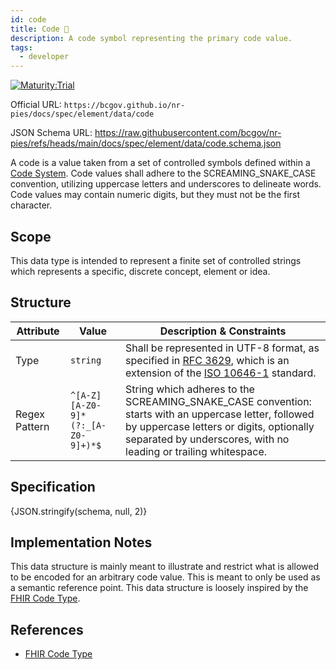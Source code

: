 ```yaml
---
id: code
title: Code 🔬
description: A code symbol representing the primary code value.
tags:
  - developer
---
```




[![Maturity:Trial](https://img.shields.io/badge/Maturity-Trial-green)](/docs/spec#maturity)

Official URL: `https://bcgov.github.io/nr-pies/docs/spec/element/data/code`

JSON Schema URL: https://raw.githubusercontent.com/bcgov/nr-pies/refs/heads/main/docs/spec/element/data/code.schema.json

A code is a value taken from a set of controlled symbols defined within a [Code System](/docs/category/code-system).
Code values shall adhere to the SCREAMING_SNAKE_CASE convention, utilizing uppercase letters and underscores to
delineate words. Code values may contain numeric digits, but they must not be the first character.

## Scope

This data type is intended to represent a finite set of controlled strings which represents a specific, discrete
concept, element or idea.

## Structure

| Attribute     | Value                             | Description & Constraints                                                                                                                                                                                           |
| ------------- | --------------------------------- | ------------------------------------------------------------------------------------------------------------------------------------------------------------------------------------------------------------------- |
| Type          | `string`                          | Shall be represented in UTF-8 format, as specified in [RFC 3629](https://datatracker.ietf.org/doc/html/rfc3629), which is an extension of the [ISO 10646-1](https://www.iso.org/standard/76835.html) standard.      |
| Regex Pattern | `^[A-Z][A-Z0-9]*(?:_[A-Z0-9]+)*$` | String which adheres to the SCREAMING_SNAKE_CASE convention: starts with an uppercase letter, followed by uppercase letters or digits, optionally separated by underscores, with no leading or trailing whitespace. |

## Specification

<Tabs queryString="tab">
  <TabItem
    value="schema"
    label="Schema"
    default
  >
    <JSONSchemaViewer
      resolverOptions={generateResolverOptions({ remote: true })}
      schema={schema}
      viewerOptions={{ showExamples: true }}
    />
  </TabItem>
  <TabItem
    value="source"
    label="Source"
  >
    <CodeBlock
      language="json"
      showLineNumbers
    >
      {JSON.stringify(schema, null, 2)}
    </CodeBlock>
  </TabItem>
</Tabs>

## Implementation Notes

This data structure is mainly meant to illustrate and restrict what is allowed to be encoded for an arbitrary code
value. This is meant to only be used as a semantic reference point. This data structure is loosely inspired by the
[FHIR Code Type](https://www.hl7.org/fhir/datatypes.html#code).

## References

- [FHIR Code Type](https://www.hl7.org/fhir/datatypes.html#code)
